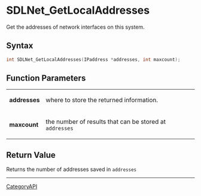 = SDLNet_GetLocalAddresses =

Get the addresses of network interfaces on this system.

== Syntax ==

<syntaxhighlight lang='c'>
int SDLNet_GetLocalAddresses(IPaddress *addresses, int maxcount);
</syntaxhighlight>

== Function Parameters ==

{|
|'''addresses'''
|where to store the returned information.
|-
|'''maxcount'''
|the number of results that can be stored at <code>addresses</code>
|}

== Return Value ==

Returns the number of addresses saved in <code>addresses</code>

----
[[CategoryAPI]]


